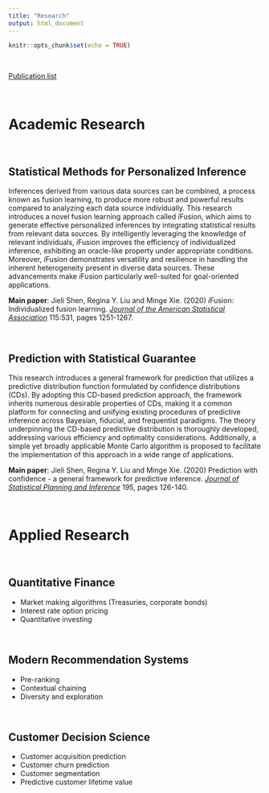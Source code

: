 ```yaml
---
title: "Research"
output: html_document
---
```


```r
knitr::opts_chunk$set(echo = TRUE)
```

&nbsp;

[Publication list](https://scholar.google.com/citations?user=itO_fw8AAAAJ&hl=en)

&nbsp;

# Academic Research

&nbsp;

## Statistical Methods for Personalized Inference

Inferences derived from various data sources can be combined, a process known as fusion learning, to produce more robust and powerful results compared to analyzing each data source individually. This research introduces a novel fusion learning approach called *i*Fusion, which aims to generate effective personalized inferences by integrating statistical results from relevant data sources. By intelligently leveraging the knowledge of relevant individuals, *i*Fusion improves the efficiency of individualized inference, exhibiting an oracle-like property under appropriate conditions. Moreover, *i*Fusion demonstrates versatility and resilience in handling the inherent heterogeneity present in diverse data sources. These advancements make *i*Fusion particularly well-suited for goal-oriented applications.

**Main paper**: Jieli Shen, Regina Y. Liu and Minge Xie. (2020) *i*Fusion: Individualized fusion learning. [*Journal of the American Statistical Association*](https://www.tandfonline.com/doi/citedby/10.1080/01621459.2019.1672557?scroll=top&needAccess=true&role=tab) 115:531, pages 1251-1267.

&nbsp;

## Prediction with Statistical Guarantee

This research introduces a general framework for prediction that utilizes a predictive distribution function formulated by confidence distributions (CDs). By adopting this CD-based prediction approach, the framework inherits numerous desirable properties of CDs, making it a common platform for connecting and unifying existing procedures of predictive inference across Bayesian, fiducial, and frequentist paradigms. The theory underpinning the CD-based predictive distribution is thoroughly developed, addressing various efficiency and optimality considerations. Additionally, a simple yet broadly applicable Monte Carlo algorithm is proposed to facilitate the implementation of this approach in a wide range of applications.

**Main paper**: Jieli Shen, Regina Y. Liu and Minge Xie. (2020) Prediction with confidence - a general framework for predictive inference. [*Journal of Statistical Planning and Inference*
](https://www.sciencedirect.com/science/article/abs/pii/S0378375817301696) 195, pages 126-140.

&nbsp;

# Applied Research

&nbsp;

## Quantitative Finance
* Market making algorithms (Treasuries, corporate bonds)
* Interest rate option pricing
* Quantitative investing

&nbsp;

## Modern Recommendation Systems
* Pre-ranking
* Contextual chaining
* Diversity and exploration

&nbsp;

## Customer Decision Science
* Customer acquisition prediction
* Customer churn prediction
* Customer segmentation
* Predictive customer lifetime value
